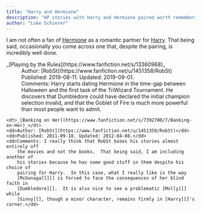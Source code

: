 ```yaml
---
title: "Harry and Hermione"
description: "HP stories with Harry and Hermione paired worth remembering"
author: "Luke Schierer"
---
```


I am not often a fan of [Hermione][] as a romantic partner for [Harry][].  That
being said, occasionally you come across one that, despite the pairing, is
incredibly well done.  

<dl>
    <dt>_[Playing by the Rules](https://www.fanfiction.net/s/13360968)_</dt>
    <dd>Author: [RobSt](https://www.fanfiction.net/u/1451358/RobSt)</dd>
    <dd>Published: 2019-08-11. Updated: 2019-09-01.</dd>
    <dd>Comments: Harry starts dating Hermione in the time-gap between Halloween and the first
        task of the TriWizard Tournament.  He discovers that Dumbledore could have
        declared the initial champion selection invalid, and that the Goblet of Fire
        is much more powerful than most people want to admit.</dd>

    <dt>_[Banking on Her](https://www.fanfiction.net/s/7392700/7/Banking-on-Her)_</dt>
    <dd>Author: [RobSt](https://www.fanfiction.net/u/1451358/RobSt)</dd>
    <dd>Published: 2011-09-18. Updated: 2012-04-08.</dd>
    <dd>Comments: I really think that RobSt bases his stories almost entirely off
        the movies and not the books.  That being said, I am including another of
        his stories because he has some good stuff in them despite his choice of
        pairing for Harry.  In this case, what I really like is the way
        [McGonagall][] is forced to face the consequences of her blind faith in
        [Dumbledore][].  It is also nice to see a problematic [Molly][] while
        [Ginny][], though a minor character, remains firmly in [Harry][]'s corner.</dd>

</dl>

[Hermione]: </harrypedia/people/granger/hermione_jean>

[Harry]: </harrypedia/people/potter/harry_james>

[McGonagall]: </harrypedia/people/mcgonagall/minerva>

[Dumbledore]: </harrypedia/people/dumbledore/albus_percival_wulfric_brian>

[Molly]: </harrypedia/people/prewett/molly>

[Ginny]: </harrypedia/people/weasley/ginevra_molly>
